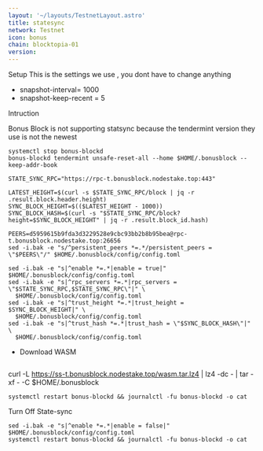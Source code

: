```yaml
---
layout: '~/layouts/TestnetLayout.astro'
title: statesync
network: Testnet
icon: bonus
chain: blocktopia-01
version: 
---
```

 Setup
This is the settings we use , you dont have to change anything

- snapshot-interval= 1000
- snapshot-keep-recent = 5

 Intruction

Bonus Block is not supporting statsync because the tendermint version they use is not the newest

```
systemctl stop bonus-blockd
bonus-blockd tendermint unsafe-reset-all --home $HOME/.bonusblock --keep-addr-book

STATE_SYNC_RPC="https://rpc-t.bonusblock.nodestake.top:443"

LATEST_HEIGHT=$(curl -s $STATE_SYNC_RPC/block | jq -r .result.block.header.height)
SYNC_BLOCK_HEIGHT=$(($LATEST_HEIGHT - 1000))
SYNC_BLOCK_HASH=$(curl -s "$STATE_SYNC_RPC/block?height=$SYNC_BLOCK_HEIGHT" | jq -r .result.block_id.hash)

PEERS=d5959615b9fda3d3229528e9cbc93bb2b8b95bea@rpc-t.bonusblock.nodestake.top:26656 
sed -i.bak -e "s/^persistent_peers *=.*/persistent_peers = \"$PEERS\"/" $HOME/.bonusblock/config/config.toml

sed -i.bak -e "s|^enable *=.*|enable = true|" $HOME/.bonusblock/config/config.toml
sed -i.bak -e "s|^rpc_servers *=.*|rpc_servers = \"$STATE_SYNC_RPC,$STATE_SYNC_RPC\"|" \
  $HOME/.bonusblock/config/config.toml
sed -i.bak -e "s|^trust_height *=.*|trust_height = $SYNC_BLOCK_HEIGHT|" \
  $HOME/.bonusblock/config/config.toml
sed -i.bak -e "s|^trust_hash *=.*|trust_hash = \"$SYNC_BLOCK_HASH\"|" \
  $HOME/.bonusblock/config/config.toml
```

- Download WASM
```

```
curl -L https://ss-t.bonusblock.nodestake.top/wasm.tar.lz4 | lz4 -dc - | tar -xf - -C $HOME/.bonusblock
```
systemctl restart bonus-blockd && journalctl -fu bonus-blockd -o cat
```

 Turn Off State-sync
```
sed -i.bak -e "s|^enable *=.*|enable = false|" $HOME/.bonusblock/config/config.toml
systemctl restart bonus-blockd && journalctl -fu bonus-blockd -o cat
```